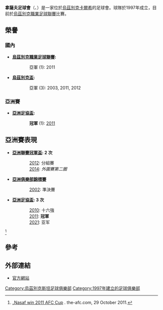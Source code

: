 {{noteTA|G1=Football}}
{{Infobox football club
| clubname    = 拿薩夫
| image       = 
| fullname    = 拿薩夫卡爾希足球會<br /> Nasaf Qarshi Football Club
| nickname    = Ajdarlar (The Dragons)
| founded     = 1997
| ground      = [[卡爾希體育場|卡爾希體育場]]
| capacity    = 14,750
| chairman    = Hurram Juraev
| ceo         =
| mgrtitle    = 主教練
| manager     = [[Ruziqul_Berdiev|Ruziqul Berdiev]]
| league      = [[烏茲別克超級足球聯賽|烏茲別克超級足球聯賽]]
| season      = 2021
| position    = 烏茲超，第 4 位
| website     = http://www.fcnasaf.uz/
| pattern_la1=__bluelines
|pattern_b1=_
|pattern_ra1=_bluelines
|pattern_sh1=__blue_stripes_adidas
|pattern_so1=
|leftarm1=FFFFFF
|body1=FFFFFF 
|rightarm1=FFFFFF 
|shorts1=FFFFFFF 
|socks1=
| pattern_la2=__whitelines
|pattern_b2=_vneckwhite 
|pattern_ra2=__whitelines
|pattern_sh2=__white_stripes_adidas
|pattern_so2=_
|leftarm2=041789
|body2=041789 
|rightarm2=041789 
|shorts2=051789 
|socks2=041789
}}
'''拿薩夫足球會'''（{{lang-en|'''Nasaf Qarshi FK'''}}、{{lang-uz|'''Nasaf (Qarshi) futbol klubi'''}}）是一家位於[[烏茲別克|烏茲別克]][[卡爾希|卡爾希]]的足球會。球隊於1997年成立，目前於[[烏茲別克職業足球聯賽|烏茲別克職業足球聯賽]]比賽。

== 榮譽 ==
=== 國內 ===
*'''[[烏茲別克職業足球聯賽|烏茲別克職業足球聯賽]]: '''
:: 亞軍 (1): 2011

*'''[[烏茲別克盃|烏茲別克盃]]: '''
:: 亞軍 (3): 2003, 2011, 2012

=== 亞洲賽 ===
*'''[[亞洲足協盃|亞洲足協盃]]: '''
:: '''冠軍''' (1): [[2011年亞洲足協盃|2011]]

== 亞洲賽表現 ==
*'''[[亞洲聯賽冠軍盃|亞洲聯賽冠軍盃]]: 2 次'''
::[[2012年亞洲冠軍聯賽|2012]]: 分組賽
::[[2014年亞洲聯賽冠軍盃|2014]]: ''外圍賽第二圈''

*'''[[亞洲俱樂部錦標賽|亞洲俱樂部錦標賽]]'''
::[[2001/02賽季亞洲俱樂部錦標賽|2002]]: 準決賽

* '''[[亞洲足協盃|亞洲足協盃]]: 3 次'''
::[[2010年亞洲足協盃|2010]]: 十六強
::[[2011年亞洲足協盃|2011]]: '''冠軍'''
::[[2021年亞洲足協盃|2021]]: 亚军
<ref>„[http://www.the-afc.com/en/component/content/article/36929-nasaf-v-kuwait-sports-club Nasaf win 2011 AFC Cup] {{Wayback|url=http://www.the-afc.com/en/component/content/article/36929-nasaf-v-kuwait-sports-club |date=20181116043332 }}. the-afc.com, 29 October 2011.</ref>

== 參考 ==
{{reflist}}

== 外部連結 ==
* [http://www.fcnasaf.uz/ 官方網站] {{Wayback|url=http://www.fcnasaf.uz/ |date=20180126233219 }}
{{2015年亞足聯冠軍聯賽}}
[[Category:烏茲別克斯坦足球俱樂部|Category:烏茲別克斯坦足球俱樂部]]
[[Category:1997年建立的足球俱樂部|Category:1997年建立的足球俱樂部]]